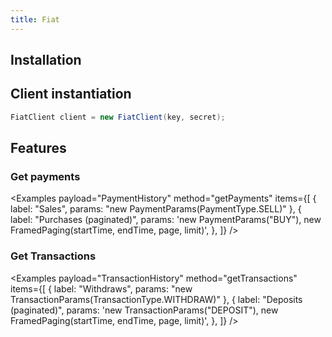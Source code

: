 ```yaml
---
title: Fiat
---
```



<RepoBadges artifact="fiat" />

## Installation

<ArtifactInstall repo="fiat" />

## Client instantiation

```java
FiatClient client = new FiatClient(key, secret);
```

## Features

### Get payments

<Examples
    payload="PaymentHistory"
    method="getPayments"
    items={[
        { label: "Sales", params: "new PaymentParams(PaymentType.SELL)" },
        {
            label: "Purchases (paginated)",
            params: 'new PaymentParams("BUY"), new FramedPaging(startTime, endTime, page, limit)',
        },
    ]}
/>

### Get Transactions

<Examples
    payload="TransactionHistory"
    method="getTransactions"
    items={[
        { label: "Withdraws", params: "new TransactionParams(TransactionType.WITHDRAW)" },
        {
            label: "Deposits (paginated)",
            params: 'new TransactionParams("DEPOSIT"), new FramedPaging(startTime, endTime, page, limit)',
        },
    ]}
/>

